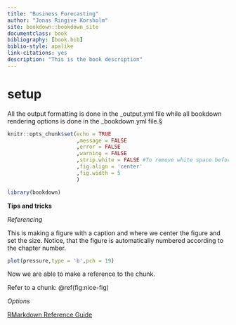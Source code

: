 ```yaml
---
title: "Business Forecasting"
author: "Jonas Ringive Korsholm"
site: bookdown::bookdown_site
documentclass: book
bibliography: [book.bib]
biblio-style: apalike
link-citations: yes
description: "This is the book description"
---
```

# setup {-}

All the output formatting is done in the _output.yml file while all bookdown rendering options is done in the _bookdown.yml file.§

```r
knitr::opts_chunk$set(echo = TRUE
                      ,message = FALSE
                      ,error = FALSE
                      ,warning = FALSE
                      ,strip.white = FALSE #To remove white space before and after chunk in output
                      ,fig.align = 'center'
                      ,fig.width = 5
                      )
```


```r
library(bookdown)
```

**Tips and tricks**

*Referencing*

This is making a figure with a caption and where we center the figure and set the size. Notice, that the figure is automatically numbered according to the chapter number.

```r
plot(pressure,type = 'b',pch = 19)
```

Now we are able to make a reference to the chunk.

Refer to a chunk: \@ref(fig:nice-fig)

*Options*

[RMarkdown Reference Guide](https://www.rstudio.com/wp-content/uploads/2015/03/rmarkdown-reference.pdf?_ga=2.47682403.59925266.1608407175-330761457.1608407175)

